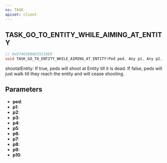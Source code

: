 ```yaml
---
ns: TASK
apiset: client
---
```

## TASK_GO_TO_ENTITY_WHILE_AIMING_AT_ENTITY

```c
// 0x97465886D35210E9
void TASK_GO_TO_ENTITY_WHILE_AIMING_AT_ENTITY(Ped ped, Any p1, Any p2, Any p3, Any p4, Any p5, Any p6, Any p7, Any p8, Any p9, Any p10);
```

shootatEntity:
If true, peds will shoot at Entity till it is dead.
If false, peds will just walk till they reach the entity and will cease shooting.

## Parameters
* **ped**:
* **p1**:
* **p2**:
* **p3**:
* **p4**:
* **p5**:
* **p6**:
* **p7**:
* **p8**:
* **p9**:
* **p10**: